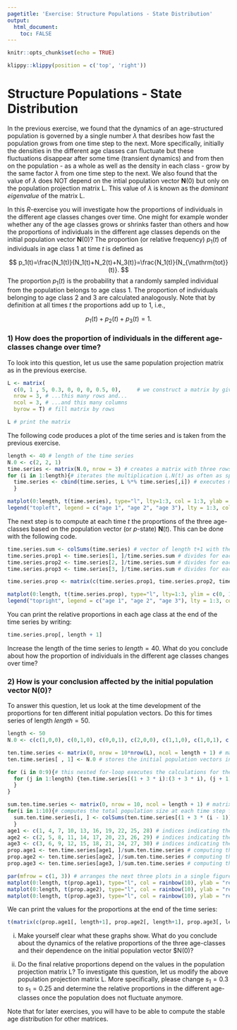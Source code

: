 ```yaml
---
pagetitle: 'Exercise: Structure Populations - State Distribution'
output: 
  html_document:
    toc: FALSE
---
```


```r
knitr::opts_chunk$set(echo = TRUE)
```

```r
klippy::klippy(position = c('top', 'right'))
```

# Structure Populations - State Distribution {.tabset}

In the previous exercise, we found that the dynamics of an age-structured population is governed by a single number $\lambda$ that desribes how fast the population grows from one time step to the next. More specifically, initially the densities in the different age classes can fluctuate but these fluctuations disappear after some time (transient dynamics) and from then on the population - as a whole as well as the density in each class - grow by the same factor $\lambda$ from one time step to the next. We also found that the value of $\lambda$ does NOT depend on the intial population vector $\mathbf N(0)$ but only on the population projection matrix $\mathsf L$. This value of $\lambda$ is known as the *dominant eigenvalue* of the matrix $\mathsf L$.

In this *R*-exercise you will investigate how the proportions of individuals in the different age classes changes over time. One might for example wonder whether any of the age classes grows or shrinks faster than others and how the proportions of individuals in the different age classes depends on the initial population vector $\mathbf N(0)$? The proportion (or relative frequency) $p_1(t)$ of individuals in age class 1 at time $t$ is defined as

$$
p_1(t)=\frac{N_1(t)}{N_1(t)+N_2(t)+N_3(t)}=\frac{N_1(t)}{N_{\mathrm{tot}}(t)}.
$$
The proportion $p_1(t)$ is the probability that a randomly sampled individual from the population belongs to age class 1. The proportion of individuals belonging to age class 2 and 3 are calculated analogously. Note that by definition at all times $t$ the proportions add up to 1, i.e.,

$$
p_1(t)+p_2(t)+p_3(t)=1.
$$

### 1) How does the proportion of individuals in the different age-classes change over time?

To look into this question, let us use the same population projection matrix as in the previous exercise.

```r
L <- matrix(
  c(0, 1 , 5, 0.3, 0, 0, 0, 0.5, 0),	 # we construct a matrix by giving all its entries in a single vector, which we then split into...
  nrow = 3, # ...this many rows and...
  ncol = 3, # ...and this many columns
  byrow = T) # fill matrix by rows

L # print the matrix
```

The following code produces a plot of the time series and is taken from the previous exercise.

```r
length <- 40 # length of the time series
N.0 <- c(2, 2, 1)
time.series <- matrix(N.0, nrow = 3) # creates a matrix with three rows, called times.series, in which we will store the time series
for (i in 1:length){# iterates the multiplication L.N(t) as often as specified by the parameter "length"
  time.series <- cbind(time.series, L %*% time.series[,i]) # executes multiplication of the matrix L with current population vector and stores adds the result as a new column to the matrix time.series
  }

matplot(0:length, t(time.series), type="l", lty=1:3, col = 1:3, ylab = "abundance", xlab = "time") # plots the time.series for each age-class
legend("topleft", legend = c("age 1", "age 2", "age 3"), lty = 1:3, col = 1:3, bty = "N", horiz = TRUE) # adds a legend
```

The next step is to compute at each time $t$ the proportions of the three age-classes based on the population vector (or $p$-state) $\mathbf{N}(t)$. This can be done with the following code.

```r
time.series.sum <- colSums(time.series) # vector of length t+1 with the summed abundances at each time step
time.series.prop1 <- time.series[1, ]/time.series.sum # divides for each t the density of individuals at age 1 by total density at that time
time.series.prop2 <- time.series[2, ]/time.series.sum # divides for each t the density of individuals at age 2 by total density at that time
time.series.prop3 <- time.series[3, ]/time.series.sum # divides for each t the density of individuals at age 3 by total density at that time

time.series.prop <- matrix(c(time.series.prop1, time.series.prop2, time.series.prop3), nrow = 3, byrow = TRUE) # new matrix that contains the proportions in each age-class (rows) for the time serices (columns)

matplot(0:length, t(time.series.prop), type="l", lty=1:3, ylim = c(0, 1), ylab = "proportions", xlab = "time") # plots proportions of individuals for the three age classes; note that we have to take the transpose of the matrix time.series.prop in order for matplot show the time series
legend("topright", legend = c("age 1", "age 2", "age 3"), lty = 1:3, col = 1:3, bty = "N", horiz = TRUE)
```

You can print the relative proportions in each age class at the end of the time series by writing:

```r
time.series.prop[, length + 1]
```

Increase the length of the time series to $length=40$. What do you conclude about how the proportion of individuals in the different age classes changes over time?

### 2) How is your conclusion affected by the initial population vector $\mathbf N(0)$?

To answer this question, let us look at the time development of the proportions for ten different initial population vectors. Do this for times series of length $length=50$.

```r
length <- 50
N.0 <- c(c(1,0,0), c(0,1,0), c(0,0,1), c(2,0,0), c(1,1,0), c(1,0,1), c(0,1,1), c(2,1,0), c(2,0,1), c(0,2,1)) # vector containing ten different initial population vectors N(0)

ten.time.series <- matrix(0, nrow = 10*nrow(L), ncol = length + 1) # matrix in which we will store ten time series simultaneously
ten.time.series[ , 1] <- N.0 # stores the initial population vectors in the first column of that matrix

for (i in 0:9){# this nested for-loop executes the calculations for the ten time series simultaneously
  for (j in 1:length) {ten.time.series[(1 + 3 * i):(3 + 3 * i), (j + 1)] <- L %*% ten.time.series[(1 + 3 * i):(3 + 3 * i), j]
  }
}

sum.ten.time.series <- matrix(0, nrow = 10, ncol = length + 1) # matrix storing the sum for the ten time series
for(i in 1:10){# computes the total population size at each time step for each of the ten time series
  sum.ten.time.series[i, ] <- colSums(ten.time.series[(1 + 3 * (i - 1)):(3 + 3 * (i - 1)), ])
  }
age1 <- c(1, 4, 7, 10, 13, 16, 19, 22, 25, 28) # indices indicating the rows in which the first age class is stored
age2 <- c(2, 5, 8, 11, 14, 17, 20, 23, 26, 29) # indices indicating the rows in which the second age class is stored
age3 <- c(3, 6, 9, 12, 15, 18, 21, 24, 27, 30) # indices indicating the rows in which the third age class is stored
prop.age1 <- ten.time.series[age1, ]/sum.ten.time.series # computing the relative proportion of individuals in age class 1
prop.age2 <- ten.time.series[age2, ]/sum.ten.time.series # computing the relative proportion of individuals in age class 2
prop.age3 <- ten.time.series[age3, ]/sum.ten.time.series # computing the relative proportion of individuals in age class 3

par(mfrow = c(1, 3)) # arranges the next three plots in a single figure
matplot(0:length, t(prop.age1), type="l", col = rainbow(10), ylab = "relative proportion in age class 1", xlab = "time") # plot of the relative proportions
matplot(0:length, t(prop.age2), type="l", col = rainbow(10), ylab = "relative proportion in age class 2", xlab = "time")
matplot(0:length, t(prop.age3), type="l", col = rainbow(10), ylab = "relative proportion in age class 3", xlab = "time")
```

We can print the values for the proportions at the end of the time series:

```r
t(matrix(c(prop.age1[, length+1], prop.age2[, length+1], prop.age3[, length+1]), nrow = 10)) # produces a matrix that in each colum contains the final proportion for a different initial population vector N(0).
```

i) Make yourself clear what these graphs show. What do you conclude about the dynamics of the relative proportions of the three age-classes and their dependence on the initial population vector $\mathbf N(0)?

ii) Do the final relative proportions depend on the values in the population projection matrix $\mathsf L$? To investigate this question, let us modify the above population projection matrix $\mathsf L$. More specifically, please change $s_1=0.3$ to $s_1=0.25$ and determine the relative proportions in the different age-classes once the population does not fluctuate anymore.

Note that for later exercises, you will have to be able to compute the stable age distribution for other matrices.
